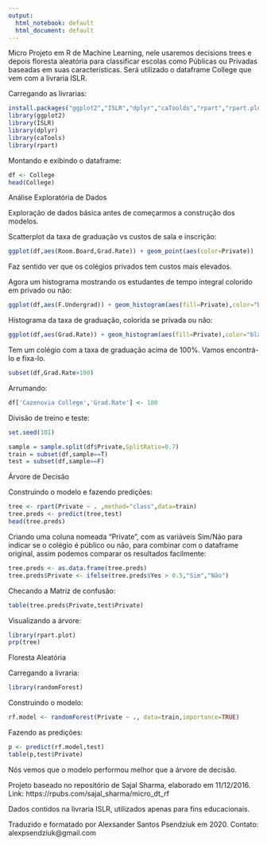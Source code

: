 ```yaml
---
output:
  html_notebook: default
  html_document: default
---
```

Micro Projeto em R de Machine Learning, nele usaremos decisions trees e depois floresta aleatória para classificar escolas como Públicas ou Privadas baseadas em suas características. Será utilizado o dataframe College que vem com a livraria ISLR.

Carregando as livrarias:
```r
install.packages("ggplot2","ISLR","dplyr","caToolds","rpart","rpart.plot","randomForest")
library(ggplot2)
library(ISLR)
library(dplyr)
library(caTools)
library(rpart)
```

Montando e exibindo o dataframe:
```r
df <- College
head(College)
```

Análise Exploratória de Dados

Exploração de dados básica antes de começarmos a construção dos modelos.

Scatterplot da taxa de graduação vs custos de sala e inscrição:
```r
ggplot(df,aes(Room.Board,Grad.Rate)) + geom_point(aes(color=Private))
```

Faz sentido ver que os colégios privados tem custos mais elevados.

Agora um histograma mostrando os estudantes de tempo integral colorido em privado ou não:
```r
ggplot(df,aes(F.Undergrad)) + geom_histogram(aes(fill=Private),color="black",bins=50)
```

Histograma da taxa de graduação, colorida se privada ou  não:
```r
ggplot(df,aes(Grad.Rate)) + geom_histogram(aes(fill=Private),color="black",bins=50)
```

Tem um colégio com a taxa de graduação acima de 100%. Vamos encontrá-lo e fixa-lo.
```r
subset(df,Grad.Rate>100)
```

Arrumando:
```r
df['Cazenovia College','Grad.Rate'] <- 100
```

Divisão de treino e teste:
```r
set.seed(101)

sample = sample.split(df$Private,SplitRatio=0.7)
train = subset(df,sample==T)
test = subset(df,sample==F)
```

Árvore de Decisão

Construindo o modelo e fazendo predições:
```r
tree <- rpart(Private ~ . ,method="class",data=train)
tree.preds <- predict(tree,test)
head(tree.preds)
```

Criando uma coluna nomeada “Private”, com as variáveis Sim/Não para indicar se o colégio é público ou não, para combinar com o dataframe original, assim podemos comparar os resultados facilmente:
```r
tree.preds <- as.data.frame(tree.preds)
tree.preds$Private <- ifelse(tree.preds$Yes > 0.5,"Sim","Não")
```

Checando a Matriz de confusão:
```r
table(tree.preds$Private,test$Private)
```

Visualizando a árvore:
```r
library(rpart.plot)
prp(tree)
```

Floresta Aleatória

Carregando a livraria:
```r
library(randomForest)
```

Construindo o modelo:
```r
rf.model <- randomForest(Private ~ ., data=train,importance=TRUE)
```

Fazendo as predições:
```r
p <- predict(rf.model,test)
table(p,test$Private)
```

Nós vemos que o modelo performou melhor que a árvore de decisão.

Projeto baseado no repositório de Sajal Sharma, elaborado em 11/12/2016. Link: https://rpubs.com/sajal_sharma/micro_dt_rf

Dados contidos na livraria ISLR, utilizados apenas para fins educacionais.

Traduzido e formatado por Alexsander Santos Psendziuk em 2020. Contato: alexpsendziuk@gmail.com
